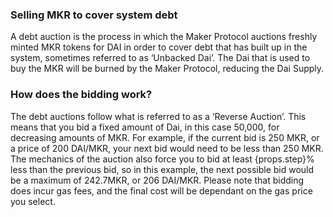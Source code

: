 ### Selling MKR to cover system debt

A debt auction is the process in which the Maker Protocol auctions freshly minted MKR tokens for DAI in order to cover debt that has built up in the system, sometimes referred to as ‘Unbacked Dai’. The Dai that is used to buy the MKR will be burned by the Maker Protocol, reducing the Dai Supply. 

### How does the bidding work?
<p>
The debt auctions follow what is referred to as a ‘Reverse Auction’. This means that you bid a fixed amount of Dai, in this case 50,000, for decreasing amounts of MKR. For example, if the current bid is 250 MKR, or a price of 200 DAI/MKR, your next bid would need to be less than 250 MKR. The mechanics of the auction also force you to bid at least {props.step}% less than the previous bid, so in this example, the next possible bid would be a maximum of 242.7MKR, or 206 DAI/MKR. Please note that bidding does incur gas fees, and the final cost will be dependant on the gas price you select.
</p>
